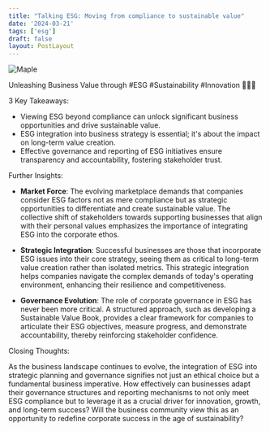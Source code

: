 ```yaml
---
title: "Talking ESG: Moving from compliance to sustainable value"
date: '2024-03-21'
tags: ['esg']
draft: false
layout: PostLayout
---
```


<div className="flex justify-center">
  <div className="my-1 w-full px-2 xl:my-1 xl:w-1/2 xl:px-2">
    <img src="https://willpolesa.pythonanywhere.com/static/podcast_thumbnails/rec2gcRM4eo9hy8iBpodcast_thumbnail.png" alt="Maple" className="mx-auto h-58 w-auto" />
  </div>
</div>

Unleashing Business Value through #ESG #Sustainability #Innovation 🌿💼🚀

3 Key Takeaways:

- Viewing ESG beyond compliance can unlock significant business opportunities and drive sustainable value.
- ESG integration into business strategy is essential; it's about the impact on long-term value creation.
- Effective governance and reporting of ESG initiatives ensure transparency and accountability, fostering stakeholder trust.

Further Insights:

- **Market Force**:
   The evolving marketplace demands that companies consider ESG factors not as mere compliance but as strategic opportunities to differentiate and create sustainable value. The collective shift of stakeholders towards supporting businesses that align with their personal values emphasizes the importance of integrating ESG into the corporate ethos.

- **Strategic Integration**:
   Successful businesses are those that incorporate ESG issues into their core strategy, seeing them as critical to long-term value creation rather than isolated metrics. This strategic integration helps companies navigate the complex demands of today's operating environment, enhancing their resilience and competitiveness.

- **Governance Evolution**:
   The role of corporate governance in ESG has never been more critical. A structured approach, such as developing a Sustainable Value Book, provides a clear framework for companies to articulate their ESG objectives, measure progress, and demonstrate accountability, thereby reinforcing stakeholder confidence.

Closing Thoughts:

As the business landscape continues to evolve, the integration of ESG into strategic planning and governance signifies not just an ethical choice but a fundamental business imperative. How effectively can businesses adapt their governance structures and reporting mechanisms to not only meet ESG compliance but to leverage it as a crucial driver for innovation, growth, and long-term success? Will the business community view this as an opportunity to redefine corporate success in the age of sustainability?
